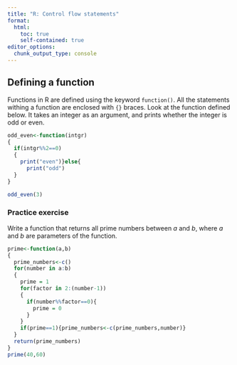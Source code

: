 ```yaml
---
title: "R: Control flow statements"
format:
  html:
    toc: true
    self-contained: true
editor_options: 
  chunk_output_type: console
---
```


## Defining a function

Functions in R are defined using the keyword `function()`. All the statements withing a function are enclosed with `{}` braces. Look at the function defined below. It takes an integer as an argument, and prints whether the integer is odd or even.


```r
odd_even<-function(intgr)
{
  if(intgr%%2==0)
  {
    print("even")}else{
      print("odd")
  }
}

odd_even(3)
```


### Practice exercise

Write a function that returns all prime numbers between $a$ and $b$, where $a$ and $b$ are parameters of the function.


```r
prime<-function(a,b)
{
  prime_numbers<-c()
  for(number in a:b)
  {
    prime = 1
    for(factor in 2:(number-1))
    {
      if(number%%factor==0){
        prime = 0
      }
    }
    if(prime==1){prime_numbers<-c(prime_numbers,number)}
  }
  return(prime_numbers)
}
prime(40,60)
```